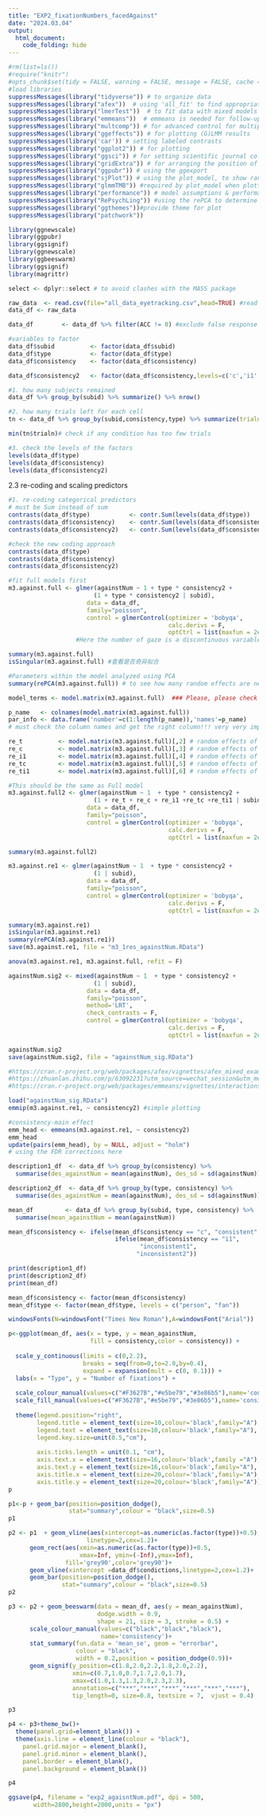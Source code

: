 ```yaml
---
title: "EXP2_fixationNumbers_facedAgainst"
date: "2024.03.04"
output:
  html_document:
    code_folding: hide
---
```


```r

#rm(list=ls())
#require("knitr") 
#opts_chunk$set(tidy = FALSE, warning = FALSE, message = FALSE, cache = FALSE)
#load libraries
suppressMessages(library("tidyverse")) # to organize data
suppressMessages(library("afex"))  # using 'all_fit' to find appropriate optimizer; and 'mixed' for significance test
suppressMessages(library("lmerTest"))  # to fit data with mixed models
suppressMessages(library("emmeans"))  # emmeans is needed for follow-up tests 
suppressMessages(library("multcomp")) # for advanced control for multiple testing/Type 1 errors. using 'update' for post-hoc comp
suppressMessages(library("ggeffects")) # for plotting (G)LMM results
suppressMessages(library('car')) # setting labeled contrasts
suppressMessages(library("ggplot2")) # for plotting
suppressMessages(library("ggsci")) # for setting scientific journal color palettes 
suppressMessages(library("gridExtra")) # for arranging the position of figures
suppressMessages(library("ggpubr")) # using the ggexport
suppressMessages(library("sjPlot")) # using the plot_model, to show random and fixed effects.
suppressMessages(library("glmmTMB")) #required by plot_model when plotting random effects
suppressMessages(library("performance")) # model assumptions & performance, to use check_model for model assumptions
suppressMessages(library("RePsychLing")) #using the rePCA to determine redundant random effects
suppressMessages(library("ggthemes"))#provide theme for plot
suppressMessages(library("patchwork")) 

library(ggnewscale)
library(ggpubr)
library(ggsignif)
library(ggnewscale)
library(ggbeeswarm)
library(ggsignif)
library(magrittr)

select <- dplyr::select # to avoid clashes with the MASS package

```


```r

raw_data  <- read.csv(file="all_data_eyetracking.csv",head=TRUE) #read data
data_df <- raw_data

```


```r

data_df        <- data_df %>% filter(ACC != 0) #exclude false response

#variables to factor
data_df$subid          <- factor(data_df$subid)
data_df$type           <- factor(data_df$type)
data_df$consistency    <- factor(data_df$consistency)

data_df$consistency2   <- factor(data_df$consistency,levels=c('c','i1','i2')) #reorder the levels; consistency2 was computed to avoid errors in emmeans package.


```


```r

#1. how many subjects remained
data_df %>% group_by(subid) %>% summarize() %>% nrow()

#2. how many trials left for each cell
tn <- data_df %>% group_by(subid,consistency,type) %>% summarize(trialn=length(subid)) %>% ungroup()

min(tn$trialn)# check if any condition has too few trials

#3. check the levels of the factors
levels(data_df$type)
levels(data_df$consistency)
levels(data_df$consistency2)

```

2.3 re-coding and scaling predictors
```r

#1. re-coding categorical predictors
# must be Sum instead of sum
contrasts(data_df$type)           <- contr.Sum(levels(data_df$type)) 
contrasts(data_df$consistency)    <- contr.Sum(levels(data_df$consistency))
contrasts(data_df$consistency2)   <- contr.Sum(levels(data_df$consistency2))

#check the new coding approach
contrasts(data_df$type)
contrasts(data_df$consistency)
contrasts(data_df$consistency2)

```


```r

#fit full models first 
m3.against.full <- glmer(againstNum ~ 1 + type * consistency2 + 
                        (1 + type * consistency2 | subid), 
                      data = data_df,
                      family="poisson",
                      control = glmerControl(optimizer = 'bobyqa',
                                             calc.derivs = F,
                                             optCtrl = list(maxfun = 2e5)))
                   #Here the number of gaze is a discontinuous variable with a Poisson distribution

summary(m3.against.full)
isSingular(m3.against.full) #查看是否奇异拟合

```


```r

#Parameters within the model analyzed using PCA
summary(rePCA(m3.against.full)) # to see how many random effects are needed. It seems 3 is good enough, not the full 6

model_terms <- model.matrix(m3.against.full)  ### Please, please check the model_terms very very carefully. #see also:  https://rpubs.com/Reinhold/22193 and https://rpubs.com/yjunechoe/correlationsLMEM

p_name   <- colnames(model.matrix(m3.against.full)) 
par_info <- data.frame('number'=c(1:length(p_name)),'names'=p_name)  
# must check the column names and get the right column!!! very very important.

```


```r

re_t          <- model.matrix(m3.against.full)[,2] # random effects of type
re_c          <- model.matrix(m3.against.full)[,3] # random effects of consisc
re_i1         <- model.matrix(m3.against.full)[,4] # random effects of consisi1
re_tc         <- model.matrix(m3.against.full)[,5] # random effects of type:c
re_ti1        <- model.matrix(m3.against.full)[,6] # random effects of type:i1

#This should be the same as Full model
m3.against.full2 <- glmer(againstNum ~ 1  + type * consistency2 +
                        (1 + re_t + re_c + re_i1 +re_tc +re_ti1 | subid), 
                      data = data_df,
                      family="poisson",
                      control = glmerControl(optimizer = 'bobyqa',
                                             calc.derivs = F,
                                             optCtrl = list(maxfun = 2e5)))

summary(m3.against.full2)

```

```r

m3.against.re1 <- glmer(againstNum ~ 1  + type * consistency2 +
                        (1 | subid), 
                      data = data_df,
                      family="poisson",
                      control = glmerControl(optimizer = 'bobyqa',
                                             calc.derivs = F,
                                             optCtrl = list(maxfun = 2e5)))

summary(m3.against.re1)
isSingular(m3.against.re1)
summary(rePCA(m3.against.re1))
save(m3.against.re1, file = "m3_1res_againstNum.RData")

```


```r

anova(m3.against.re1, m3.against.full, refit = F)

```


```r

againstNum.sig2 <- mixed(againstNum ~ 1  + type * consistency2 +
                        (1 | subid), 
                      data = data_df,
                      family="poisson",
                      method='LRT',
                      check_contrasts = F,
                      control = glmerControl(optimizer = 'bobyqa',
                                             calc.derivs = F,
                                             optCtrl = list(maxfun = 2e5)))

againstNum.sig2
save(againstNum.sig2, file = "againstNum_sig.RData")

```


```r

#https://cran.r-project.org/web/packages/afex/vignettes/afex_mixed_example.html
#https://zhuanlan.zhihu.com/p/63092231?utm_source=wechat_session&utm_medium=social&utm_oi=669244116261539840&s_r=0
#https://cran.r-project.org/web/packages/emmeans/vignettes/interactions.html

load("againstNum_sig.RData")
emmip(m3.against.re1, ~ consistency2) #simple plotting

#consistency-main effect
emm_head <- emmeans(m3.against.re1, ~ consistency2)
emm_head
update(pairs(emm_head), by = NULL, adjust = "holm") 
# using the FDR corrections here

```

```r

description1_df  <- data_df %>% group_by(consistency) %>%
  summarise(des_againstNum = mean(againstNum), des_sd = sd(againstNum))

description2_df  <- data_df %>% group_by(type, consistency) %>%
  summarise(des_againstNum = mean(againstNum), des_sd = sd(againstNum))

mean_df         <- data_df %>% group_by(subid, type, consistency) %>%
  summarise(mean_againstNum = mean(againstNum))

mean_df$consistency <- ifelse(mean_df$consistency == "c", "consistent", 
                              ifelse(mean_df$consistency == "i1",
                                     "inconsistent1",
                                    "inconsistent2"))

print(description1_df)
print(description2_df)
print(mean_df)

```


```r

mean_df$consistency <- factor(mean_df$consistency)
mean_df$type <- factor(mean_df$type, levels = c("person", "fan"))

```


```r

windowsFonts(N=windowsFont("Times New Roman"),A=windowsFont("Arial")) 

p<-ggplot(mean_df, aes(x = type, y = mean_againstNum, 
                       fill = consistency,color = consistency)) +
  
  scale_y_continuous(limits = c(0,2.2),
                     breaks = seq(from=0,to=2.0,by=0.4),
                     expand = expansion(mult = c(0, 0.1))) +
  labs(x = "Type", y = "Number of fixations") +
  
  scale_colour_manual(values=c("#F3627B","#e5be79","#3e86b5"),name='consistency')+
  scale_fill_manual(values=c("#F3627B","#e5be79","#3e86b5"),name='consistency')+
  
  theme(legend.position="right",
        legend.title = element_text(size=10,colour='black',family="A"),
        legend.text = element_text(size=10,colour='black',family="A"),
        legend.key.size=unit(0.5,"cm"),
        
        axis.ticks.length = unit(0.1, "cm"),  
        axis.text.x = element_text(size=16,colour='black',family ="A"),
        axis.text.y = element_text(size=16,colour='black',family="A"),
        axis.title.x = element_text(size=20,colour='black',family="A"),
        axis.title.y = element_text(size=20,colour='black',family="A"))
p

```


```r
p1<-p + geom_bar(position=position_dodge(),
                 stat="summary",colour = "black",size=0.5)
p1

p2 <- p1  + geom_vline(aes(xintercept=as.numeric(as.factor(type))+0.5),
                      linetype=2,cex=1.2)+
      geom_rect(aes(xmin=as.numeric(as.factor(type))+0.5,
                    xmax=Inf, ymin=(-Inf),ymax=Inf),
                fill='grey90',color='grey90')+
      geom_vline(xintercept =data_df$condictions,linetype=2,cex=1.2)+
      geom_bar(position=position_dodge(),
               stat="summary",colour = "black",size=0.5)
p2
```

                  
```r

p3 <- p2 + geom_beeswarm(data = mean_df, aes(y = mean_againstNum),
                         dodge.width = 0.9,
                         shape = 21, size = 3, stroke = 0.5) +
      scale_colour_manual(values=c("black","black","black"),
                          name='consistency')+
      stat_summary(fun.data = 'mean_se', geom = "errorbar",
                   colour = "black",
                   width = 0.2,position = position_dodge(0.9))+
      geom_signif(y_position=c(1.8,2.0,2.2,1.8,2.0,2.2),
                  xmin=c(0.7,1.0,0.7,1.7,2.0,1.7),
                  xmax=c(1.0,1.3,1.3,2.0,2.3,2.3),
                  annotation=c("***","***","***","***","***","***"), 
                  tip_length=0, size=0.8, textsize = 7,  vjust = 0.4)

p3

p4 <- p3+theme_bw()+   
  theme(panel.grid=element_blank()) +
  theme(axis.line = element_line(colour = "black"),
    panel.grid.major = element_blank(),
    panel.grid.minor = element_blank(),
    panel.border = element_blank(),
    panel.background = element_blank())

p4
```


```r

ggsave(p4, filename = "exp2_agaisntNum.pdf", dpi = 500,
       width=2800,height=2000,units = "px")

```

